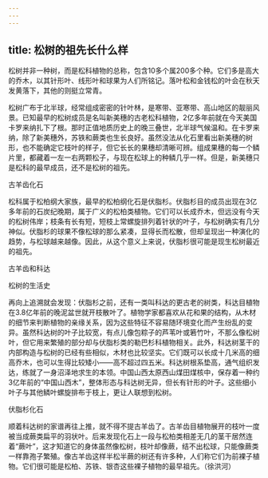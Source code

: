 ```yaml
---
---
---
```

title: 松树的祖先长什么样
---




松树并非一种树，而是松科植物的总称，包含10多个属200多个种。它们多是高大的乔木，以其针形叶、线形叶和球果为人们所铭记。落叶松和金钱松的叶会在秋天发黄落下，其他的则挺立常青。

松树广布于北半球，经常组成密密的针叶林，是寒带、亚寒带、高山地区的靓丽风景。已知最早的松树成员是名叫新美穗的古老松科植物，2亿多年前就在今天美国卡罗来纳扎下了根。那时正值地质历史上的晚三叠世，北半球气候温和。在卡罗来纳，除了新美穗外，苏铁和蕨类也生长良好。虽然没法从化石里看出新美穗的树形，也不能确定它枝叶的样子，但它长长的果穗却清晰可辨。组成果穗的每一个鳞片里，都藏着一左一右两颗松子，与现在松球上的种鳞几乎一样。但是，新美穗只是松科的最早成员，还不是松树的祖先。

古羊齿化石



松科属于松柏纲大家族，最早的松柏纲化石是伏脂杉。伏脂杉目的成员出现在3亿多年前的石炭纪晚期，属于广义的松柏类植物。它们可以长成乔木，但远没有今天的松树伟岸；枝条有长有短，短枝上常螺旋排列着针状的叶子，与松树确实有几分神似。伏脂杉的球果不像松球的那么紧凑，显得长而松散，但却呈现出一种演化的趋势，与松球越来越像。因此，从这个意义上来说，伏脂杉很可能是现生松树最近的祖先。

古羊齿和科达



松树的生活史



再向上追溯就会发现：伏脂杉之前，还有一类叫科达的更古老的树类，科达目植物在3.8亿年前的晚泥盆世就开枝散叶了。植物学家都喜欢从花和果的结构，从木材的细节来判断植物的亲缘关系，因为这些特征不容易随环境变化而产生纷乱的变异。虽然科达树的叶子比较宽，有点儿像包粽子的芦苇叶或箬竹叶，不那么像松树叶，但它用来繁殖的部分却与伏脂杉类的勒巴杉科植物相关。此外，科达树茎干的内部构造与松树的已经有些相似，木材也比较坚实。它们既可以长成十几米高的细高乔木，也可以生得比较矮小——高不超过四五米。科达树根系垫高，通气组织发达，练就了一身沼泽地求生的本领。中国山西太原西山煤田煤核中，保存着一种约3亿年前的“中国山西木”，整体形态与科达树无异，但长有针形的叶子。这些细小叶子与其他鳞叶螺旋排布于枝上，更让人联想到松树。

伏脂杉化石



顺着科达树的家谱再往上推，就不得不提古羊齿了。古羊齿目植物展开的枝叶一度被当成蕨类扁平的羽状叶。后来发现化石上一段与松柏类相差无几的茎干居然连着“蕨叶”，这才知道它的身体虽然像松树，枝叶却像蕨，结不出松球，只能像蕨类一样靠孢子繁殖。像古羊齿这样半松半蕨的树还有许多种，人们称它们为前裸子植物。它们很可能是松柏、苏铁、银杏这些裸子植物的最早祖先。（徐洪河）